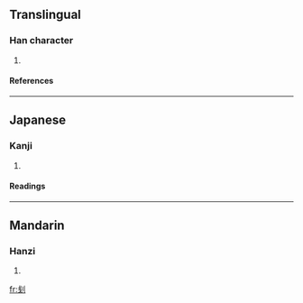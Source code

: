 {{see|剗}}

==Translingual==
===Han character===
{{Han char|rad=刀|as=05|sn=7|four=|canj=戈十中弓 (IJLN)}}
# {{defn|Han}}
====References====
{{Han ref|kx=0138.281|hdz=10328.020|uh=522C|ud=21036}}
----
==Japanese==
===Kanji===
{{ja-kanji|grade=|rs=刀05}}
# {{defn|Japanese}}
====Readings====
{{ja-readings|on=[[さん]] (san), [[せん]] (sen)|kun=[[けずる]] (kezuru), [[たいらにする]] (tairanisuru)}}
----
==Mandarin==
===Hanzi===
{{cmn-hanzi|tra=剗|pin=[[chǎn]] (chan3), [[chuāng]] (chuang1)|wg=ch'an<sup>3</sup>, ch'uang<sup>1</sup>}}
# {{defn|Mandarin}}

[[fr:刬]]